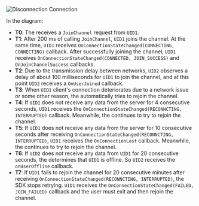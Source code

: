 <PlatformWrapper platform="unity">

![Disconnection Connection](/images/video-sdk/connection-state-unity.png)

In the diagram:
- **T0**: The <Vpd k="SDK" /> receives a `JoinChannel` request from `UID1`.
- **T1**: After 200 ms of calling `JoinChannel`, `UID1` joins the channel. At the same time, `UID1` receives `OnConnectionStateChanged(CONNECTING, CONNECTING)` callback. After successfully joining the channel, `UID1` receives `OnConnectionStateChanged(CONNECTED, JOIN_SUCCESS)` and `OnJoinChannelSuccess` callbacks.
- **T2**: Due to the transmission delay between networks, `UID2` observes a delay of about 100 milliseconds for `UID1` to join the channel, and at this point `UID2` receives a `OnUserJoined` callback.
- **T3**: When `UID1` client's connection deteriorates due to a network issue or some other reason, the <Vpd k="SDK" /> automatically tries to rejoin the channel.
- **T4**: If `UID1` does not receive any data from the server for 4 consecutive seconds, `UID1` receives the `OnConnectionStateChanged(RECONNCTING, INTERRUPTED)` callback. Meanwhile, the <Vpd k="SDK" /> continues to try to rejoin the channel.
- **T5**: If `UID1` does not receive any data from the server for 10 consecutive seconds after receiving `OnConnectionStateChanged(RECONNCTING, INTERRUPTED)`, `UID1` receives the `OnConnectionLost` callback. Meanwhile, the <Vpd k="SDK" /> continues to try to rejoin the channel.
- **T6**: If `UID2` does not receive any data from `UID1` for 20 consecutive seconds, the <Vpd k="SDK" /> determines that `UID1` is offline. So `UID2` receives the `onUserOffline` callback.
- **T7**: If `UID1` fails to rejoin the channel for 20 consecutive minutes after receiving `OnConnectionStateChanged(RECONNCTING, INTERRUPTED)`, the SDK stops retrying. `UID1` receives the `OnConnectionStateChanged(FAILED, JOIN_FAILED)` callback and the user must exit and then rejoin the channel.

</PlatformWrapper>